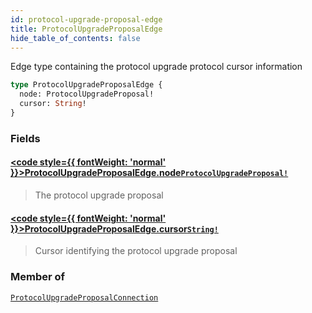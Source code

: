 ```yaml
---
id: protocol-upgrade-proposal-edge
title: ProtocolUpgradeProposalEdge
hide_table_of_contents: false
---
```








Edge type containing the protocol upgrade protocol cursor information

```graphql
type ProtocolUpgradeProposalEdge {
  node: ProtocolUpgradeProposal!
  cursor: String!
}
```


### Fields

#### [<code style={{ fontWeight: 'normal' }}>ProtocolUpgradeProposalEdge.<b>node</b></code>](#)<Bullet />[`ProtocolUpgradeProposal!`](/mainnet/api/graphql/objects/protocol-upgrade-proposal) <Badge class="secondary" text="non-null"/> <Badge class="secondary" text="object"/>
> The protocol upgrade proposal
> 

#### [<code style={{ fontWeight: 'normal' }}>ProtocolUpgradeProposalEdge.<b>cursor</b></code>](#)<Bullet />[`String!`](/mainnet/api/graphql/scalars/string) <Badge class="secondary" text="non-null"/> <Badge class="secondary" text="scalar"/>
> Cursor identifying the protocol upgrade proposal
> 



### Member of

[`ProtocolUpgradeProposalConnection`](/mainnet/api/graphql/objects/protocol-upgrade-proposal-connection)  <Badge class="secondary" text="object"/>



